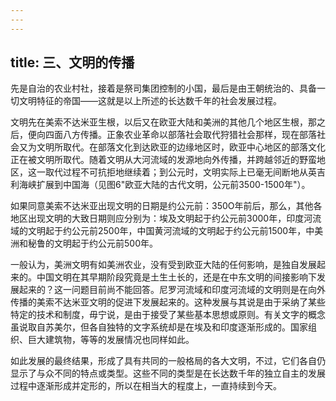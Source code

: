 ```yaml
---
---
---
```

title: 三、文明的传播
---



先是自治的农业村社，接着是祭司集团控制的小国，最后是由王朝统治的、具备一切文明特征的帝国——这就是以上所述的长达数千年的社会发展过程。

文明先在美索不达米亚生根，以后又在欧亚大陆和美洲的其他几个地区生根，那之后，便向四面八方传播。正象农业革命以部落社会取代狩猎社会那样，现在部落社会又为文明所取代。在部落文化到达欧亚的边缘地区时，欧亚中心地区的部落文化正在被文明所取代。随着文明从大河流域的发源地向外传播，并跨越邻近的野蛮地区，这一取代过程不可抗拒地继续着；到公元时，文明实际上已毫无间断地从英吉利海峡扩展到中国海（见图6"欧亚大陆的古代文明，公元前3500-1500年"）。

如果同意美索不达米亚出现文明的日期是约公元前：350O年前后，那么，其他各地区出现文明的大致日期则应分别为：埃及文明起于约公元前3000年，印度河流域的文明起于约公元前2500年，中国黄河流域的文明起于约公元前1500年，中美洲和秘鲁的文明起于约公元前500年。

一般认为，美洲文明有如美洲农业，没有受到欧亚大陆的任何影响，是独自发展起来的。中国文明在其早期阶段究竟是土生土长的，还是在中东文明的间接影响下发展起来的？这一问题目前尚不能回答。尼罗河流域和印度河流域的文明则是在向外传播的美索不达米亚文明的促进下发展起来的。这种发展与其说是由于采纳了某些特定的技术和制度，毋宁说，是由于接受了某些基本思想或原则。有关文字的概念虽说取自苏美尔，但各自独特的文字系统却是在埃及和印度逐渐形成的。国家组织、巨大建筑物，等等的发展情况也同样如此。

如此发展的最终结果，形成了具有共同的一般格局的各大文明，不过，它们各自仍显示了与众不同的特点或类型。这些不同的类型是在长达数千年的独立自主的发展过程中逐渐形成并定形的，所以在相当大的程度上，一直持续到今天。